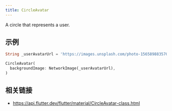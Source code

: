 ```yaml
---
title: CircleAvatar
---
```


A circle that represents a user.

## 示例


```dart liveslice=CircleAvatar
String _userAvatarUrl = 'https://images.unsplash.com/photo-1565898835704-3d6be4a2c98c?fit=crop&w=200&q=60';

CircleAvatar(
  backgroundImage: NetworkImage(_userAvatarUrl),
)
```

## 相关链接

- https://api.flutter.dev/flutter/material/CircleAvatar-class.html
